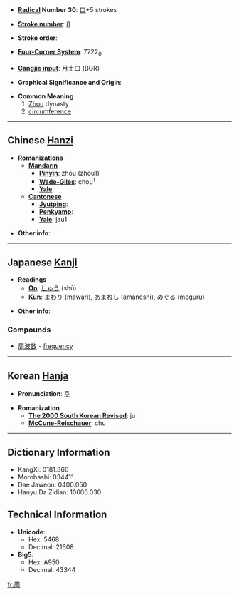 * '''[[Wiktionary:Chinese radical index| Radical]] Number 30''': [[Wiktionary:Chinese radical index 口|口]]+5 strokes

* '''[[Wiktionary:Chinese total strokes index|Stroke number]]''': [[Wiktionary:Chinese total strokes index 8|8]]

* '''Stroke order''': 

* '''[[Wiktionary:Chinese four corner index|Four-Corner System]]''': 7722<sub>0</sub>

* '''[[Wiktionary:Chinese Cangjie index|Cangjie input]]''': 月土口 (BGR)

* '''Graphical Significance and Origin''': 

* '''Common Meaning'''
*#[[Zhou]] dynasty
*# [[circumference]]

----

== Chinese [[Hanzi]] ==

* '''Romanizations'''
** '''[[Mandarin]]'''
*** '''[[Pinyin]]''': zhōu (zhou1)
*** '''[[Wade-Giles]]''': chou<sup>1</sup>
*** '''[[Yale]]''': 
** '''[[Cantonese]]'''
*** '''[[Jyutping]]''':
*** '''[[Penkyamp]]''': 
*** '''[[Yale]]''': jau1

* '''Other info''': 

----

== Japanese [[Kanji]] ==

* '''Readings'''
** '''[[On]]''': [[しゅう]] (shū)
** '''[[Kun]]''': [[まわり]] (mawari), [[あまねし]] (amaneshi), [[めぐる]] (meguru)

* '''Other info''':  

=== Compounds ===

*[[周波数]]<!-- (shūnami?)--> - [[frequency]]

----

== Korean [[Hanja]] ==

* '''Pronunciation''': [[주]]

* '''Romanization'''
** '''[[The 2000 South Korean Revised Romanization|The 2000 South Korean Revised]]''': ju
** '''[[McCune-Reischauer]]''': chu

----

== Dictionary Information ==

* KangXi: 0181.360
* Morobashi: 03441'
* Dae Jaweon: 0400.050
* Hanyu Da Zidian: 10606.030

== Technical Information ==

* '''Unicode''':
** Hex: 5468
** Decimal: 21608
* '''Big5''':
** Hex: A950
** Decimal: 43344

[[fr:周]]